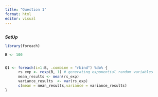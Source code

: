 ```yaml
---
title: "Question 1"
format: html
editor: visual
---
```


## 

***SetUp***

```r
library(foreach)

B <- 100


Q1 <- foreach(i=1:B, .combine = "rbind") %do% {
      rs_exp <- rexp(B, 1) # generating exponential random variables
      mean_results <- mean(rs_exp) 
      variance_results  <- var(rs_exp)
      c(mean = mean_results,variance = variance_results)
}
```
